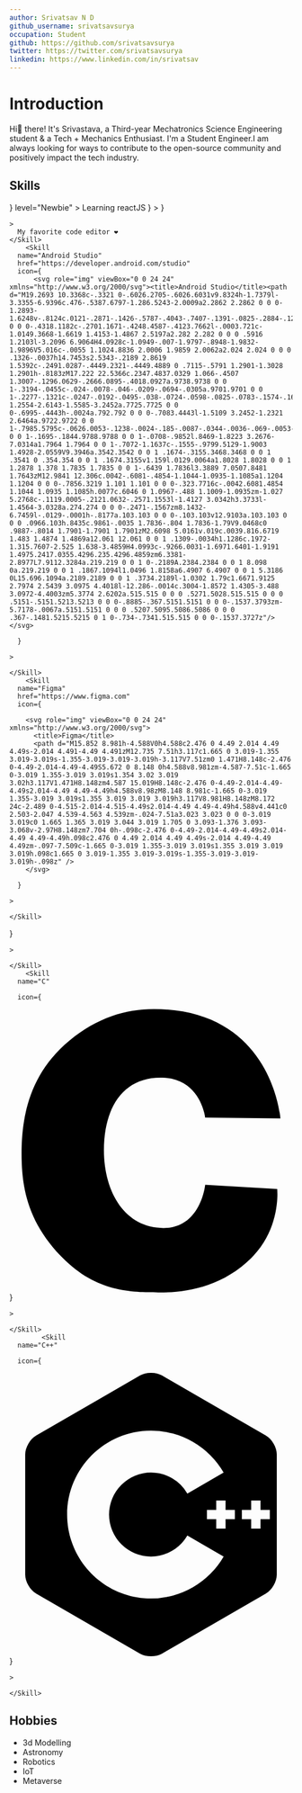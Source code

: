 ```yaml
---
author: Srivatsav N D
github_username: srivatsavsurya
occupation: Student
github: https://github.com/srivatsavsurya
twitter: https://twitter.com/srivatsavsurya
linkedin: https://www.linkedin.com/in/srivatsav
---
```


# Introduction

Hi👋 there! It's Srivastava, a Third-year Mechatronics Science Engineering student & a Tech + Mechanics Enthusiast. I'm a Student Engineer.I am always looking for ways to contribute to the open-source community and positively impact the tech industry.

## Skills

<Tabs>

<Tab title="Frame Work">
  <Skills title="Frame Works">
    <Skill
      name="React"
      href="https://reactjs.org/"
      icon={
        <svg role="img" viewBox="0 0 24 24" xmlns="http://www.w3.org/2000/svg">
          <title>ReactJs</title>
          <path d="M14.23 12.004a2.236 2.236 0 0 1-2.235 2.236 2.236 2.236 0 0 1-2.236-2.236 2.236 2.236 0 0 1 2.235-2.236 2.236 2.236 0 0 1 2.236 2.236zm2.648-10.69c-1.346 0-3.107.96-4.888 2.622-1.78-1.653-3.542-2.602-4.887-2.602-.41 0-.783.093-1.106.278-1.375.793-1.683 3.264-.973 6.365C1.98 8.917 0 10.42 0 12.004c0 1.59 1.99 3.097 5.043 4.03-.704 3.113-.39 5.588.988 6.38.32.187.69.275 1.102.275 1.345 0 3.107-.96 4.888-2.624 1.78 1.654 3.542 2.603 4.887 2.603.41 0 .783-.09 1.106-.275 1.374-.792 1.683-3.263.973-6.365C22.02 15.096 24 13.59 24 12.004c0-1.59-1.99-3.097-5.043-4.032.704-3.11.39-5.587-.988-6.38-.318-.184-.688-.277-1.092-.278zm-.005 1.09v.006c.225 0 .406.044.558.127.666.382.955 1.835.73 3.704-.054.46-.142.945-.25 1.44-.96-.236-2.006-.417-3.107-.534-.66-.905-1.345-1.727-2.035-2.447 1.592-1.48 3.087-2.292 4.105-2.295zm-9.77.02c1.012 0 2.514.808 4.11 2.28-.686.72-1.37 1.537-2.02 2.442-1.107.117-2.154.298-3.113.538-.112-.49-.195-.964-.254-1.42-.23-1.868.054-3.32.714-3.707.19-.09.4-.127.563-.132zm4.882 3.05c.455.468.91.992 1.36 1.564-.44-.02-.89-.034-1.345-.034-.46 0-.915.01-1.36.034.44-.572.895-1.096 1.345-1.565zM12 8.1c.74 0 1.477.034 2.202.093.406.582.802 1.203 1.183 1.86.372.64.71 1.29 1.018 1.946-.308.655-.646 1.31-1.013 1.95-.38.66-.773 1.288-1.18 1.87-.728.063-1.466.098-2.21.098-.74 0-1.477-.035-2.202-.093-.406-.582-.802-1.204-1.183-1.86-.372-.64-.71-1.29-1.018-1.946.303-.657.646-1.313 1.013-1.954.38-.66.773-1.286 1.18-1.868.728-.064 1.466-.098 2.21-.098zm-3.635.254c-.24.377-.48.763-.704 1.16-.225.39-.435.782-.635 1.174-.265-.656-.49-1.31-.676-1.947.64-.15 1.315-.283 2.015-.386zm7.26 0c.695.103 1.365.23 2.006.387-.18.632-.405 1.282-.66 1.933-.2-.39-.41-.783-.64-1.174-.225-.392-.465-.774-.705-1.146zm3.063.675c.484.15.944.317 1.375.498 1.732.74 2.852 1.708 2.852 2.476-.005.768-1.125 1.74-2.857 2.475-.42.18-.88.342-1.355.493-.28-.958-.646-1.956-1.1-2.98.45-1.017.81-2.01 1.085-2.964zm-13.395.004c.278.96.645 1.957 1.1 2.98-.45 1.017-.812 2.01-1.086 2.964-.484-.15-.944-.318-1.37-.5-1.732-.737-2.852-1.706-2.852-2.474 0-.768 1.12-1.742 2.852-2.476.42-.18.88-.342 1.356-.494zm11.678 4.28c.265.657.49 1.312.676 1.948-.64.157-1.316.29-2.016.39.24-.375.48-.762.705-1.158.225-.39.435-.788.636-1.18zm-9.945.02c.2.392.41.783.64 1.175.23.39.465.772.705 1.143-.695-.102-1.365-.23-2.006-.386.18-.63.406-1.282.66-1.933zM17.92 16.32c.112.493.2.968.254 1.423.23 1.868-.054 3.32-.714 3.708-.147.09-.338.128-.563.128-1.012 0-2.514-.807-4.11-2.28.686-.72 1.37-1.536 2.02-2.44 1.107-.118 2.154-.3 3.113-.54zm-11.83.01c.96.234 2.006.415 3.107.532.66.905 1.345 1.727 2.035 2.446-1.595 1.483-3.092 2.295-4.11 2.295-.22-.005-.406-.05-.553-.132-.666-.38-.955-1.834-.73-3.703.054-.46.142-.944.25-1.438zm4.56.64c.44.02.89.034 1.345.034.46 0 .915-.01 1.36-.034-.44.572-.895 1.095-1.345 1.565-.455-.47-.91-.993-1.36-1.565z" />
        </svg>
      }
      level="Newbie"
    >
      Learning reactJS
    </Skill>
    <Skill
      name="Tailwind CSS"
      href="https://tailwindcss.com/"
      level="Newbie"
      icon={
        <svg role="img" viewBox="0 0 24 24" xmlns="http://www.w3.org/2000/svg">
          <title>Tailwind CSS</title>
          <path d="M12.001,4.8c-3.2,0-5.2,1.6-6,4.8c1.2-1.6,2.6-2.2,4.2-1.8c0.913,0.228,1.565,0.89,2.288,1.624 C13.666,10.618,15.027,12,18.001,12c3.2,0,5.2-1.6,6-4.8c-1.2,1.6-2.6,2.2-4.2,1.8c-0.913-0.228-1.565-0.89-2.288-1.624 C16.337,6.182,14.976,4.8,12.001,4.8z M6.001,12c-3.2,0-5.2,1.6-6,4.8c1.2-1.6,2.6-2.2,4.2-1.8c0.913,0.228,1.565,0.89,2.288,1.624 c1.177,1.194,2.538,2.576,5.512,2.576c3.2,0,5.2-1.6,6-4.8c-1.2,1.6-2.6,2.2-4.2,1.8c-0.913-0.228-1.565-0.89-2.288-1.624 C10.337,13.382,8.976,12,6.001,12z" />
        </svg>
      }
    >
    </Skill>

  </Skills>
</Tab>

<Tab title="Tools">
  <Skills title="Tools">
    <Skill
      name="VS Code"
      href="https://code.visualstudio.com/"
      icon={
       <svg role="img" viewBox="0 0 24 24" xmlns="http://www.w3.org/2000/svg"><title>Visual Studio Code</title><path d="M23.15 2.587L18.21.21a1.494 1.494 0 0 0-1.705.29l-9.46 8.63-4.12-3.128a.999.999 0 0 0-1.276.057L.327 7.261A1 1 0 0 0 .326 8.74L3.899 12 .326 15.26a1 1 0 0 0 .001 1.479L1.65 17.94a.999.999 0 0 0 1.276.057l4.12-3.128 9.46 8.63a1.492 1.492 0 0 0 1.704.29l4.942-2.377A1.5 1.5 0 0 0 24 20.06V3.939a1.5 1.5 0 0 0-.85-1.352zm-5.146 14.861L10.826 12l7.178-5.448v10.896z"/></svg>
      }

    >
      My favorite code editor ❤️
    </Skill>
        <Skill
      name="Android Studio"
      href="https://developer.android.com/studio"
      icon={
          <svg role="img" viewBox="0 0 24 24" xmlns="http://www.w3.org/2000/svg"><title>Android Studio</title><path d="M19.2693 10.3368c-.3321 0-.6026.2705-.6026.6031v9.8324h-1.7379l-3.3355-6.9396c.476-.5387.6797-1.286.5243-2.0009a2.2862 2.2862 0 0 0-1.2893-1.6248v-.8124c.0121-.2871-.1426-.5787-.4043-.7407-.1391-.0825-.2884-.1234-.4402-.1234a.8478.8478 0 0 0-.4318.1182c-.2701.1671-.4248.4587-.4123.7662l-.0003.721c-1.0149.3668-1.6619 1.4153-1.4867 2.5197a2.282 2.282 0 0 0 .5916 1.2103l-3.2096 6.9064H4.0928c-1.0949-.007-1.9797-.8948-1.9832-1.9896V5.016c-.0055 1.1024.8836 2.0006 1.9859 2.0062a2.024 2.024 0 0 0 .1326-.0037h14.7453s2.5343-.2189 2.8619 1.5392c-.2491.0287-.4449.2321-.4449.4889 0 .7115-.5791 1.2901-1.3028 1.2901h-.8183zM17.222 22.5366c.2347.4837.0329 1.066-.4507 1.3007-.1296.0629-.2666.0895-.4018.0927a.9738.9738 0 0 1-.3194-.0455c-.024-.0078-.046-.0209-.0694-.0305a.9701.9701 0 0 1-.2277-.1321c-.0247-.0192-.0495-.038-.0724-.0598-.0825-.0783-.1574-.1672-.21-.2757l-1.2554-2.6143-1.5585-3.2452a.7725.7725 0 0 0-.6995-.4443h-.0024a.792.792 0 0 0-.7083.4443l-1.5109 3.2452-1.2321 2.6464a.9722.9722 0 0 1-.7985.5795c-.0626.0053-.1238-.0024-.185-.0087-.0344-.0036-.069-.0053-.1025-.0124-.0489-.0103-.0954-.0278-.142-.0452-.0301-.0113-.0613-.0197-.0901-.0339-.0496-.0244-.0948-.0565-.1397-.0889-.0217-.0156-.0457-.0275-.0662-.045a.9862.9862 0 0 1-.1695-.1844.9788.9788 0 0 1-.0708-.9852l.8469-1.8223 3.2676-7.0314a1.7964 1.7964 0 0 1-.7072-1.1637c-.1555-.9799.5129-1.9003 1.4928-2.0559V9.3946a.3542.3542 0 0 1 .1674-.3155.3468.3468 0 0 1 .3541 0 .354.354 0 0 1 .1674.3155v1.159l.0129.0064a1.8028 1.8028 0 0 1 1.2878 1.378 1.7835 1.7835 0 0 1-.6439 1.7836l3.3889 7.0507.8481 1.7643zM12.9841 12.306c.0042-.6081-.4854-1.1044-1.0935-1.1085a1.1204 1.1204 0 0 0-.7856.3219 1.101 1.101 0 0 0-.323.7716c-.0042.6081.4854 1.1044 1.0935 1.1085h.0077c.6046 0 1.0967-.488 1.1009-1.0935zm-1.027 5.2768c-.1119.0005-.2121.0632-.2571.1553l-1.4127 3.0342h3.3733l-1.4564-3.0328a.274.274 0 0 0-.2471-.1567zm8.1432-6.7459l-.0129-.0001h-.8177a.103.103 0 0 0-.103.103v12.9103a.103.103 0 0 0 .0966.103h.8435c.9861-.0035 1.7836-.804 1.7836-1.79V9.0468c0 .9887-.8014 1.7901-1.7901 1.7901zM2.6098 5.0161v.019c.0039.816.6719 1.483 1.4874 1.4869a12.061 12.061 0 0 1 .1309-.0034h1.1286c.1972-1.315.7607-2.525 1.638-3.4859H4.0993c-.9266.0031-1.6971.6401-1.9191 1.4975.2417.0355.4296.235.4296.4859zm6.3381-2.8977L7.9112.3284a.219.219 0 0 1 0-.2189A.2384.2384 0 0 1 8.098 0a.219.219 0 0 1 .1867.1094l1.0496 1.8158a6.4907 6.4907 0 0 1 5.3186 0L15.696.1094a.2189.2189 0 0 1 .3734.2189l-1.0302 1.79c1.6671.9125 2.7974 2.5439 3.0975 4.4018l-12.286-.0014c.3004-1.8572 1.4305-3.488 3.0972-4.4003zm5.3774 2.6202a.515.515 0 0 0 .5271.5028.515.515 0 0 0 .5151-.5151.5213.5213 0 0 0-.8885-.367.5151.5151 0 0 0-.1537.3793zm-5.7178-.0067a.5151.5151 0 0 0 .5207.5095.5086.5086 0 0 0 .367-.1481.5215.5215 0 1 0-.734-.7341.515.515 0 0 0-.1537.3727z"/></svg>

      }

    >

    </Skill>
        <Skill
      name="Figma"
      href="https://www.figma.com"
      icon={

        <svg role="img" viewBox="0 0 24 24" xmlns="http://www.w3.org/2000/svg">
          <title>Figma</title>
          <path d="M15.852 8.981h-4.588V0h4.588c2.476 0 4.49 2.014 4.49 4.49s-2.014 4.491-4.49 4.491zM12.735 7.51h3.117c1.665 0 3.019-1.355 3.019-3.019s-1.355-3.019-3.019-3.019h-3.117V7.51zm0 1.471H8.148c-2.476 0-4.49-2.014-4.49-4.49S5.672 0 8.148 0h4.588v8.981zm-4.587-7.51c-1.665 0-3.019 1.355-3.019 3.019s1.354 3.02 3.019 3.02h3.117V1.471H8.148zm4.587 15.019H8.148c-2.476 0-4.49-2.014-4.49-4.49s2.014-4.49 4.49-4.49h4.588v8.98zM8.148 8.981c-1.665 0-3.019 1.355-3.019 3.019s1.355 3.019 3.019 3.019h3.117V8.981H8.148zM8.172 24c-2.489 0-4.515-2.014-4.515-4.49s2.014-4.49 4.49-4.49h4.588v4.441c0 2.503-2.047 4.539-4.563 4.539zm-.024-7.51a3.023 3.023 0 0 0-3.019 3.019c0 1.665 1.365 3.019 3.044 3.019 1.705 0 3.093-1.376 3.093-3.068v-2.97H8.148zm7.704 0h-.098c-2.476 0-4.49-2.014-4.49-4.49s2.014-4.49 4.49-4.49h.098c2.476 0 4.49 2.014 4.49 4.49s-2.014 4.49-4.49 4.49zm-.097-7.509c-1.665 0-3.019 1.355-3.019 3.019s1.355 3.019 3.019 3.019h.098c1.665 0 3.019-1.355 3.019-3.019s-1.355-3.019-3.019-3.019h-.098z" />
        </svg>

      }

    >

    </Skill>

  </Skills>
</Tab>

<Tab title="Languages">
  <Skills title="Languages">
    <Skill
      name="JS"
      href="https://developer.mozilla.org/en-US/docs/Web/JavaScript"
      icon={
<svg role="img" viewBox="0 0 24 24" xmlns="http://www.w3.org/2000/svg"><title>JavaScript</title><path d="M0 0h24v24H0V0zm22.034 18.276c-.175-1.095-.888-2.015-3.003-2.873-.736-.345-1.554-.585-1.797-1.14-.091-.33-.105-.51-.046-.705.15-.646.915-.84 1.515-.66.39.12.75.42.976.9 1.034-.676 1.034-.676 1.755-1.125-.27-.42-.404-.601-.586-.78-.63-.705-1.469-1.065-2.834-1.034l-.705.089c-.676.165-1.32.525-1.71 1.005-1.14 1.291-.811 3.541.569 4.471 1.365 1.02 3.361 1.244 3.616 2.205.24 1.17-.87 1.545-1.966 1.41-.811-.18-1.26-.586-1.755-1.336l-1.83 1.051c.21.48.45.689.81 1.109 1.74 1.756 6.09 1.666 6.871-1.004.029-.09.24-.705.074-1.65l.046.067zm-8.983-7.245h-2.248c0 1.938-.009 3.864-.009 5.805 0 1.232.063 2.363-.138 2.711-.33.689-1.18.601-1.566.48-.396-.196-.597-.466-.83-.855-.063-.105-.11-.196-.127-.196l-1.825 1.125c.305.63.75 1.172 1.324 1.517.855.51 2.004.675 3.207.405.783-.226 1.458-.691 1.811-1.411.51-.93.402-2.07.397-3.346.012-2.054 0-4.109 0-6.179l.004-.056z"/></svg>
      }

    >

    </Skill>
        <Skill
      name="C"

      icon={

<svg role="img" viewBox="0 0 24 24" xmlns="http://www.w3.org/2000/svg">
  <title>C</title>
  <path d="M16.5921 9.1962s-.354-3.298-3.627-3.39c-3.2741-.09-4.9552 2.474-4.9552 6.14 0 3.6651 1.858 6.5972 5.0451 6.5972 3.184 0 3.5381-3.665 3.5381-3.665l6.1041.365s.36 3.31-2.196 5.836c-2.552 2.5241-5.6901 2.9371-7.8762 2.9201-2.19-.017-5.2261.034-8.1602-2.97-2.938-3.0101-3.436-5.9302-3.436-8.8002 0-2.8701.556-6.6702 4.047-9.5502C7.444.72 9.849 0 12.254 0c10.0422 0 10.7172 9.2602 10.7172 9.2602z" />
</svg>
}

    >

    </Skill>
            <Skill
      name="C++"

      icon={

<svg role="img" viewBox="0 0 24 24" xmlns="http://www.w3.org/2000/svg">
  <title>C++</title>
  <path d="M22.394 6c-.167-.29-.398-.543-.652-.69L12.926.22c-.509-.294-1.34-.294-1.848 0L2.26 5.31c-.508.293-.923 1.013-.923 1.6v10.18c0 .294.104.62.271.91.167.29.398.543.652.69l8.816 5.09c.508.293 1.34.293 1.848 0l8.816-5.09c.254-.147.485-.4.652-.69.167-.29.27-.616.27-.91V6.91c.003-.294-.1-.62-.268-.91zM12 19.11c-3.92 0-7.109-3.19-7.109-7.11 0-3.92 3.19-7.11 7.11-7.11a7.133 7.133 0 016.156 3.553l-3.076 1.78a3.567 3.567 0 00-3.08-1.78A3.56 3.56 0 008.444 12 3.56 3.56 0 0012 15.555a3.57 3.57 0 003.08-1.778l3.078 1.78A7.135 7.135 0 0112 19.11zm7.11-6.715h-.79v.79h-.79v-.79h-.79v-.79h.79v-.79h.79v.79h.79zm2.962 0h-.79v.79h-.79v-.79h-.79v-.79h.79v-.79h.79v.79h.79z" />
</svg>
}

    >

    </Skill>

  </Skills>
</Tab>

</Tabs>

## Hobbies

- 3d Modelling
- Astronomy
- Robotics
- IoT 
- Metaverse

<Projects>
  <Project
    name="Desktop-Assistant"
    tldr="Show your projects to the world 🌎"
    repository="https://github.com/srivatsavsurya/Desktop-Assistant"
   >
  </Project>
